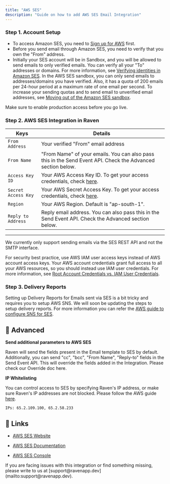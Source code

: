 ```yaml
---
title: "AWS SES"
description: "Guide on how to add AWS SES Email Integration"
---
```


### Step 1. Account Setup

- To access Amazon SES, you need to
  [Sign up for AWS](https://docs.aws.amazon.com/ses/latest/dg/setting-up.html)
  first.
- Before you send email through Amazon SES, you need to verify that you own the
  "From" address.
- Initially your SES account will be in Sandbox, and you will be allowed to send
  emails to only verified emails. You can verify all your "To" addresses or
  domains. For more information, see
  [Verifying identities in Amazon SES](https://docs.aws.amazon.com/ses/latest/dg/verify-addresses-and-domains.html).
  In the AWS SES sandbox, you can only send emails to addresses/domains you have
  verified. Also, it has a quota of 200 emails per 24-hour period at a maximum
  rate of one email per second. To increase your sending quotas and to send
  email to unverified email addresses, see
  [Moving out of the Amazon SES sandbox](https://docs.aws.amazon.com/ses/latest/dg/request-production-access.html).

<Note>Make sure to enable production access before you go live.</Note>

### Step 2. AWS SES Integration in Raven

| Keys                | Details                                                                                                                                                                             |
| ------------------- | ----------------------------------------------------------------------------------------------------------------------------------------------------------------------------------- |
| `From Address`      | Your verified "From" email address                                                                                                                                                  |
| `From Name`         | "From Name" of your emails. You can also pass this in the Send Event API. Check the Advanced section below.                                                                         |
| `Access Key ID`     | Your AWS Access Key ID. To get your access credentials, check [here](https://docs.aws.amazon.com/general/latest/gr/aws-sec-cred-types.html#access-keys-and-secret-access-keys).     |
| `Secret Access Key` | Your AWS Secret Access Key. To get your access credentials, check [here](https://docs.aws.amazon.com/general/latest/gr/aws-sec-cred-types.html#access-keys-and-secret-access-keys). |
| `Region`            | Your AWS Region. Default is "ap-south-1".                                                                                                                                           |
| `Reply to Address`  | Reply email address. You can also pass this in the Send Event API. Check the Advanced section below.                                                                                |

---

<Info>
  We currently only support sending emails via the SES REST API and not the SMTP
  interface.
</Info>

<Warning>

For security best practice, use AWS IAM user access keys instead of AWS account
access keys. Your AWS account credentials grant full access to all your AWS
resources, so you should instead use IAM user credentials. For more information,
see
[Root Account Credentials vs. IAM User Credentials](https://docs.aws.amazon.com/general/latest/gr/root-vs-iam.html).

</Warning>

### Step 3. Delivery Reports

Setting up Delivery Reports for Emails sent via SES is a bit tricky and requires
you to setup AWS SNS. We will soon be updating the steps to setup delivery
reports. For more information you can refer the
[AWS guide to configure SNS for SES](https://docs.aws.amazon.com/ses/latest/dg/configure-sns-notifications.html).

## 💫 Advanced

**Send additional parameters to AWS SES**

Raven will send the fields present in the Email template to SES by default.
Additionally, you can send "cc", "bcc", "From Name", "Reply-to" fields in the
Send Event API. This will override the fields added in the Integration. Please
check our Override doc here.

**IP Whitelisting**

You can control access to SES by specifying Raven's IP address, or make sure
Raven's IP addresses are not blocked. Please follow the AWS guide
[here](https://docs.aws.amazon.com/ses/latest/dg/control-user-access.html).

    IPs: 65.2.109.100, 65.2.58.233

## 🔗 Links

- [AWS SES Website](https://aws.amazon.com/ses/)​

- [AWS SES Documentation](https://docs.aws.amazon.com/ses/latest/dg/send-email-api.html)​

- [AWS SES Console](https://signin.aws.amazon.com/signin?redirect_uri=https%3A%2F%2Fus-east-2.console.aws.amazon.com%2Fses%3FhashArgs%3D%2523%26isauthcode%3Dtrue%26region%3Dus-east-2%26state%3DhashArgsFromTB_us-east-2_bec807192e7e46a9&client_id=arn%3Aaws%3Asignin%3A%3A%3Aconsole%2Fses&forceMobileApp=0&code_challenge=m1fQT81MNDLcR00dvMm6LkM664VdQ7xTw0o8z4qwQE8&code_challenge_method=SHA-256)

<Info>
  If you are facing issues with this integration or find something missing,
  please write to us at [support@ravenapp.dev](mailto:support@ravenapp.dev).
</Info>
